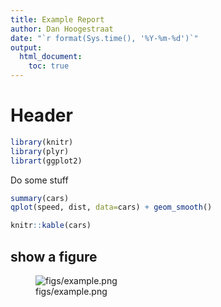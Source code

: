 ```yaml
---
title: Example Report
author: Dan Hoogestraat
date: "`r format(Sys.time(), '%Y-%m-%d')`"
output:
  html_document:
    toc: true
---
```


# Header

```r
library(knitr)
library(plyr)
librart(ggplot2)
```

Do some stuff

```r
summary(cars)
qplot(speed, dist, data=cars) + geom_smooth()
```


```r
knitr::kable(cars)
```

## show a figure
![figs/example.png](figs/example.png)
